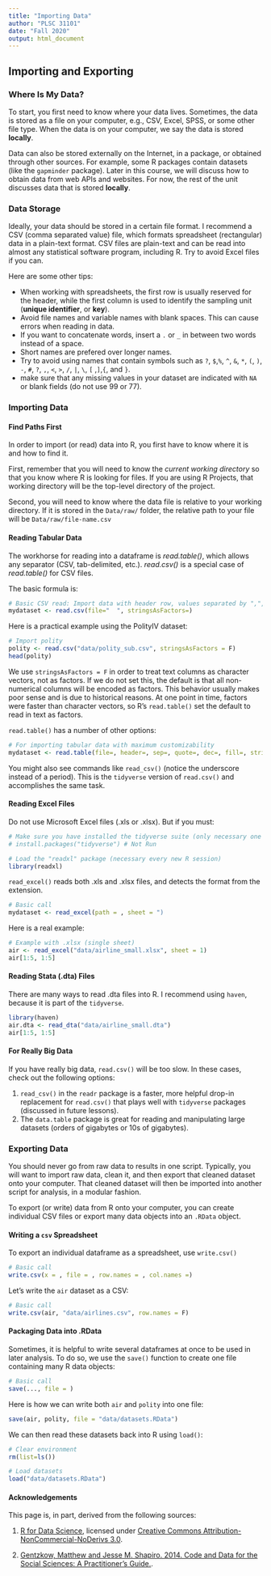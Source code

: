```yaml
---
title: "Importing Data"
author: "PLSC 31101"
date: "Fall 2020"
output: html_document
---
```


## Importing and Exporting 

### Where Is My Data?

To start, you first need to know where your data lives. Sometimes, the data is stored as a file on your computer, e.g., CSV, Excel, SPSS, or some other file type. When the data is on your computer, we say the data is stored **locally**.

Data can also be stored externally on the Internet, in a package, or obtained through other sources. For example, some R packages contain datasets (like the `gapminder` package). Later in this course, we will discuss how to obtain data from web APIs and websites. For now, the rest of the unit discusses data that is stored **locally**.

### Data Storage

Ideally, your data should be stored in a certain file format. I recommend a CSV (comma separated value) file, which formats spreadsheet (rectangular) data in a plain-text format. CSV files are plain-text and can be read into almost any statistical software program, including R. Try to avoid Excel files if you can. 

Here are some other tips:

* When working with spreadsheets, the first row is usually reserved for the header, while the first column is used to identify the sampling unit (**unique identifier**, or **key**).
* Avoid file names and variable names with blank spaces. This can cause errors when reading in data.
* If you want to concatenate words, insert a `.` or `_` in between two words instead of a space.
* Short names are prefered over longer names.
* Try to avoid using names that contain symbols such as `?`, `$`,`%`, `^`, `&`, `*`, `(`, `)`, `-`, `#`, `?`, `,`, `<`, `>`, `/`, `|`, `\`, `[` ,`]`,`{`, and `}`.
* make sure that any missing values in your dataset are indicated with `NA` or blank fields (do not use 99 or 77).

### Importing Data

#### Find Paths First {-}

In order to import (or read) data into R, you first have to know where it is and how to find it.

First, remember that you will need to know the *current working directory* so that you know where R is looking for files. If you are using R Projects, that working directory will be the top-level directory of the project.

Second, you will need to know where the data file is relative to your working directory. If it is stored in the `Data/raw/` folder, the relative path to your file will be `Data/raw/file-name.csv`

#### Reading Tabular Data {-}

The workhorse for reading into a dataframe is *read.table()*, which allows any separator (CSV, tab-delimited, etc.). *read.csv()* is a special case of *read.table()* for CSV files.

The basic formula is:

```r
# Basic CSV read: Import data with header row, values separated by ",", decimals as "."
mydataset <- read.csv(file="  ", stringsAsFactors=)
```

Here is a practical example using the PolityIV dataset:

```r
# Import polity
polity <- read.csv("data/polity_sub.csv", stringsAsFactors = F)
head(polity)
```

We use `stringsAsFactors = F` in order to treat text columns as character vectors, not as factors. If we do not set this, the default is that all non-numerical columns will be encoded as factors. This behavior usually makes poor sense and is due to historical reasons. At one point in time, factors were faster than character vectors, so R's `read.table()` set the default to read in text as factors. 

`read.table()` has a number of other options:

```r
# For importing tabular data with maximum customizability
mydataset <- read.table(file=, header=, sep=, quote=, dec=, fill=, stringsAsFactors=)
```

You might also see commands like `read_csv()` (notice the underscore instead of a period). This is the `tidyverse` version of `read.csv()` and accomplishes the same task.

#### Reading Excel Files {-}

Do not use Microsoft Excel files (.xls or .xlsx). But if you must:

```r
# Make sure you have installed the tidyverse suite (only necessary one time)
# install.packages("tidyverse") # Not Run

# Load the "readxl" package (necessary every new R session)
library(readxl)
```

`read_excel()` reads both .xls and .xlsx files, and detects the format from the extension.

```r
# Basic call
mydataset <- read_excel(path = , sheet = ")
```

Here is a real example:

```r
# Example with .xlsx (single sheet)
air <- read_excel("data/airline_small.xlsx", sheet = 1) 
air[1:5, 1:5]
```

#### Reading Stata (.dta) Files {-}

There are many ways to read .dta files into R. I recommend using `haven`, because it is part of the `tidyverse`.

```r
library(haven)
air.dta <- read_dta("data/airline_small.dta") 
air[1:5, 1:5]
```

#### For Really Big Data {-}

If you have really big data, `read.csv()` will be too slow. In these cases, check out the following options:

1) `read_csv()` in the `readr` package is a faster, more helpful drop-in replacement for `read.csv()` that plays well with `tidyverse` packages (discussed in future lessons).
2) The `data.table` package is great for reading and manipulating large datasets (orders of gigabytes or 10s of gigabytes).

### Exporting Data

You should never go from raw data to results in one script. Typically, you will want to import raw data, clean it, and then export that cleaned dataset onto your computer. That cleaned dataset will then be imported into another script for analysis, in a modular fashion.

To export (or write) data from R onto your computer, you can create individual CSV files or export many data objects into an `.RData` object.

#### Writing a `csv` Spreadsheet {-}

To export an individual dataframe as a spreadsheet, use `write.csv()`

```r
# Basic call
write.csv(x = , file = , row.names = , col.names =)
```

Let's write the `air` dataset as a CSV:

```r
# Basic call
write.csv(air, "data/airlines.csv", row.names = F)
```

#### Packaging Data into .RData {-}

Sometimes, it is helpful to write several dataframes at once to be used in later analysis. To do so, we use the `save()` function to create one file containing many R data objects:

```r
# Basic call
save(..., file = )
```

Here is how we can write both `air` and `polity` into one file:

```r
save(air, polity, file = "data/datasets.RData")
```

We can then read these datasets back into R using `load()`:

```r
# Clear environment
rm(list=ls())

# Load datasets
load("data/datasets.RData")
```

#### Acknowledgements {-}

This page is, in part, derived from the following sources:

1. [R for Data Science](https://r4ds.had.co.nz), licensed under [Creative Commons Attribution-NonCommercial-NoDerivs 3.0](https://creativecommons.org/licenses/by-nc-nd/3.0/us/).

2. [Gentzkow, Matthew and Jesse M. Shapiro. 2014. Code and Data for the Social Sciences: A Practitioner’s Guide.](https://web.stanford.edu/~gentzkow/research/CodeAndData.pdf).

